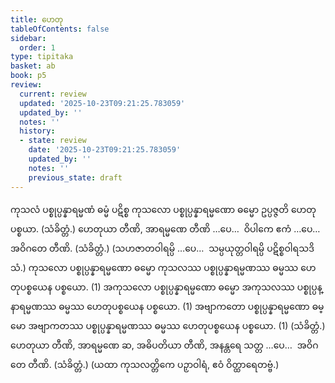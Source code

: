 ```yaml
---
title: ဟေတု
tableOfContents: false
sidebar:
  order: 1
type: tipitaka
basket: ab
book: p5
review:
  current: review
  updated: '2025-10-23T09:21:25.783059'
  updated_by: ''
  notes: ''
  history:
  - state: review
    date: '2025-10-23T09:21:25.783059'
    updated_by: ''
    notes: ''
    previous_state: draft
---
```



<ReviewStatus review={frontmatter.review} showDetails={true} />

<HypothesisAnnotation frontmatter={frontmatter} />

<DynamicBreadcrumb />

<Division number="76" book="p5" e="ch" v="39" p="21">

<Paragraph number="252" book="p5">
ကုသလံ ပစ္စုပ္ပန္နာရမ္မဏံ ဓမ္မံ ပဋိစ္စ ကုသလော ပစ္စုပ္ပန္နာရမ္မဏော ဓမ္မော ဥပ္ပဇ္ဇတိ ဟေတုပစ္စယာ. (သံခိတ္တံ.)
</Paragraph>

<Paragraph number="253" book="p5">
ဟေတုယာ တီဏိ, အာရမ္မဏေ တီဏိ …ပေ…  ဝိပါကေ ဧကံ …ပေ…  အဝိဂတေ တီဏိ. (သံခိတ္တံ.)
</Paragraph>

<Paragraph number="254" book="p5">
(သဟဇာတဝါရမ္ပိ …ပေ…  သမ္ပယုတ္တဝါရမ္ပိ ပဋိစ္စဝါရသဒိသံ.)
</Paragraph>

</Division>
<Division number="77" book="p5" e="ch" v="39" p="21">

<Paragraph number="255" book="p5">
ကုသလော ပစ္စုပ္ပန္နာရမ္မဏော ဓမ္မော ကုသလဿ ပစ္စုပ္ပန္နာရမ္မဏဿ ဓမ္မဿ ဟေတုပစ္စယေန ပစ္စယော. (1)
</Paragraph>

<Paragraph number="256" book="p5">
အကုသလော ပစ္စုပ္ပန္နာရမ္မဏော ဓမ္မော အကုသလဿ ပစ္စုပ္ပန္နာရမ္မဏဿ ဓမ္မဿ ဟေတုပစ္စယေန ပစ္စယော. (1)
</Paragraph>

<Paragraph number="257" book="p5">
အဗျာကတော ပစ္စုပ္ပန္နာရမ္မဏော ဓမ္မော အဗျာကတဿ ပစ္စုပ္ပန္နာရမ္မဏဿ ဓမ္မဿ ဟေတုပစ္စယေန ပစ္စယော. (1) (သံခိတ္တံ.)
</Paragraph>

<Paragraph number="258" book="p5">
ဟေတုယာ တီဏိ, အာရမ္မဏေ ဆ, အဓိပတိယာ တီဏိ, အနန္တရေ သတ္တ …ပေ…  အဝိဂတေ တီဏိ. (သံခိတ္တံ.)
</Paragraph>

<Paragraph number="259" book="p5">
(ယထာ ကုသလတ္တိကေ ပဉှာဝါရံ, ဧဝံ ဝိတ္ထာရေတဗ္ဗံ.)
</Paragraph>
</Division>